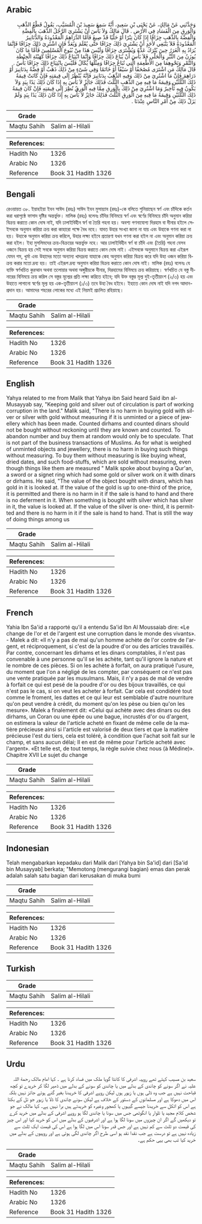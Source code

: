 ## Arabic


<div dir="rtl" lang="ar" style={{fontSize:'larger',backgroundColor:'#f8f9fa',padding:20}}>
وَحَدَّثَنِي عَنْ مَالِكٍ، عَنْ يَحْيَى بْنِ سَعِيدٍ، أَنَّهُ سَمِعَ سَعِيدَ بْنَ الْمُسَيَّبِ، يَقُولُ قَطْعُ الذَّهَبِ وَالْوَرِقِ مِنَ الْفَسَادِ فِي الأَرْضِ ‏.‏ قَالَ مَالِكٌ وَلاَ بَأْسَ أَنْ يَشْتَرِيَ الرَّجُلُ الذَّهَبَ بِالْفِضَّةِ وَالْفِضَّةَ بِالذَّهَبِ جِزَافًا إِذَا كَانَ تِبْرًا أَوْ حَلْيًا قَدْ صِيغَ فَأَمَّا الدَّرَاهِمُ الْمَعْدُودَةُ وَالدَّنَانِيرُ الْمَعْدُودَةُ فَلاَ يَنْبَغِي لأَحَدٍ أَنْ يَشْتَرِيَ ذَلِكَ جِزَافًا حَتَّى يُعْلَمَ وَيُعَدَّ فَإِنِ اشْتُرِيَ ذَلِكَ جِزَافًا فَإِنَّمَا يُرَادُ بِهِ الْغَرَرُ حِينَ يُتْرَكُ عَدُّهُ وَيُشْتَرَى جِزَافًا وَلَيْسَ هَذَا مِنْ بُيُوعِ الْمُسْلِمِينَ فَأَمَّا مَا كَانَ يُوزَنُ مِنَ التِّبْرِ وَالْحَلْىِ فَلاَ بَأْسَ أَنْ يُبَاعَ ذَلِكَ جِزَافًا وَإِنَّمَا ابْتِيَاعُ ذَلِكَ جِزَافًا كَهَيْئَةِ الْحِنْطَةِ وَالتَّمْرِ وَنَحْوِهِمَا مِنَ الأَطْعِمَةِ الَّتِي تُبَاعُ جِزَافًا وَمِثْلُهَا يُكَالُ فَلَيْسَ بِابْتِيَاعِ ذَلِكَ جِزَافًا بَأْسٌ ‏.‏ قَالَ مَالِكٌ مَنِ اشْتَرَى مُصْحَفًا أَوْ سَيْفًا أَوْ خَاتَمًا وَفِي شَىْءٍ مِنْ ذَلِكَ ذَهَبٌ أَوْ فِضَّةٌ بِدَنَانِيرَ أَوْ دَرَاهِمَ فَإِنَّ مَا اشْتُرِيَ مِنْ ذَلِكَ وَفِيهِ الذَّهَبُ بِدَنَانِيرَ فَإِنَّهُ يُنْظَرُ إِلَى قِيمَتِهِ فَإِنْ كَانَتْ قِيمَةُ ذَلِكَ الثُّلُثَيْنِ وَقِيمَةُ مَا فِيهِ مِنَ الذَّهَبِ الثُّلُثَ فَذَلِكَ جَائِزٌ لاَ بَأْسَ بِهِ إِذَا كَانَ ذَلِكَ يَدًا بِيَدٍ وَلاَ يَكُونُ فِيهِ تَأْخِيرٌ وَمَا اشْتُرِيَ مِنْ ذَلِكَ بِالْوَرِقِ مِمَّا فِيهِ الْوَرِقُ نُظِرَ إِلَى قِيمَتِهِ فَإِنْ كَانَ قِيمَةُ ذَلِكَ الثُّلُثَيْنِ وَقِيمَةُ مَا فِيهِ مِنَ الْوَرِقِ الثُّلُثَ فَذَلِكَ جَائِزٌ لاَ بَأْسَ بِهِ إِذَا كَانَ ذَلِكَ يَدًا بِيَدٍ وَلَمْ يَزَلْ ذَلِكَ مِنْ أَمْرِ النَّاسِ عِنْدَنَا ‏.‏
</div>
<div style={{backgroundColor:'#f8f9fa',padding:20, marginBottom: 10}}><table> <thead> <tr> <th>Grade</th> <th></th> </tr> </thead> <tbody> <tr><td>Maqtu Sahih</td><td>Salim al-Hilali</td></tr></tbody></table><table> <thead> <tr> <th>References:</th> <th></th> </tr> </thead> <tbody><tr><td>Hadith No</td><td>1326</td></tr><tr><td>Arabic No</td><td>1326</td></tr><tr><td>Reference</td><td>Book 31 Hadith 1326</td></tr></tbody></table></div>

## Bengali


<div dir="ltr" lang="bn" style={{fontSize:'larger',backgroundColor:'#f8f9fa',padding:20}}>
রেওয়ায়ত ৩৮. ইয়াহইয়া ইবন সাঈদ (রহঃ) সাঈদ ইবন মুসায়্যাব (রহঃ)-কে বলিতে শুনিয়াছেন স্বর্ণ এবং চাঁদিকে কর্তন করা ধরাপৃষ্ঠে ফাসাদ দৃষ্টির অন্তর্ভুক্ত। মালিক (রহঃ) বলেনঃ চাঁদির বিনিময়ে স্বর্ণ এবং স্বর্ণের বিনিময়ে চাঁদি অনুমান করিয়া বিক্রয় করাতে কোন দোষ নাই, যদি ঢালাইবিহীন স্বর্ণ বা তৈরি গহনা হয়। অবশ্য গণনাযোগ্য দিরহাম বা দীনার হইলে সেইসবকে অনুমান করিয়া ক্রয় করা কাহারো পক্ষে বৈধ নহে। যাবত উহার সংখ্যা জানা না যায় এবং উহাকে গণনা করা না হয়। উহাকে অনুমান করিয়া ক্রয় করিলে, উহার লক্ষ্য হইবে প্রতারণা যখন গণনা করা হইল না এবং অনুমান করিয়া ক্রয় করা হইল। ইহা মুসলিমদের ক্রয়-বিক্রয়ের অন্তর্ভুক্ত নহে। আর ঢালাইবিহীন স্বর্ণ বা চাঁদি এবং (তৈরি) গহনা যেসব ওজনে বিক্রয় হয় সেই সবকে অনুমান করিয়া বিক্রয় করাতে কোন দোষ নাই। এইসবকে অনুমানে বিক্রয় করা এইরূপ যেমন গম, খুর্মা এবং উহাদের মতো অন্যান্য খাদ্যদ্রব্য যাহাকে কেহ অনুমান করিয়া বিক্রয় করে যদি উহা ওজন করিয়া বিক্রয় করার মতো দ্রব্য হয়। তাই এইরূপ দ্রব্য অনুমান করিয়া বিক্রয় করাতে কোন দোষ নাই। মালিক (রহঃ) বলেনঃ যে ব্যক্তি স্বর্ণখচিত কুরআন অথবা তলোয়ার অথবা অঙ্গুরীয়কে দীনার, দিরহামের বিনিময়ে ক্রয় করিয়াছে। স্বর্ণখচিত যে বস্তু দীনারের বিনিময়ে ক্রয় করিল সে বস্তুর মূল্যের প্রতি লক্ষ্য করিতে হইবে; যদি উক্ত বস্তুর মূল্য দুই-তৃতীয়াংশ (২/৩) হয় এবং উহাতে লাগানো স্বর্ণের মূল্য হয় এক-তৃতীয়াংশ (১/৩) তবে উহা বৈধ হইবে। ইহাতে কোন দোষ নাই যদি নগদ আদান-প্রদান হয়। আমাদের শহরের লোকের মধ্যে এই নিয়মই প্রচলিত রহিয়াছে।
</div>
<div style={{backgroundColor:'#f8f9fa',padding:20, marginBottom: 10}}><table> <thead> <tr> <th>Grade</th> <th></th> </tr> </thead> <tbody> <tr><td>Maqtu Sahih</td><td>Salim al-Hilali</td></tr></tbody></table><table> <thead> <tr> <th>References:</th> <th></th> </tr> </thead> <tbody><tr><td>Hadith No</td><td>1326</td></tr><tr><td>Arabic No</td><td>1326</td></tr><tr><td>Reference</td><td>Book 31 Hadith 1326</td></tr></tbody></table></div>

## English


<div dir="ltr" lang="en" style={{fontSize:'larger',backgroundColor:'#f8f9fa',padding:20}}>
Yahya related to me from Malik that Yahya ibn Said heard Said ibn al-Musayyab say, "Keeping gold and silver out of circulation is part of working corruption in the land." Malik said, "There is no harm in buying gold with silver or silver with gold without measuring if it is unminted or a piece of jewellery which has been made. Counted dirhams and counted dinars should not be bought without reckoning until they are known and counted. To abandon number and buy them at random would only be to speculate. That is not part of the business transactions of Muslims. As for what is weighed of unminted objects and jewellery, there is no harm in buying such things without measuring. To buy them without measuring is like buying wheat, dried dates, and such food-stuffs, which are sold without measuring, even though things like them are measured " Malik spoke about buying a Qur'an, a sword or a signet ring which had some gold or silver work on it with dinars or dirhams. He said, "The value of the object bought with dinars, which has gold in it is looked at. If the value of the gold is up to one-third of the price, it is permitted and there is no harm in it if the sale is hand to hand and there is no deferment in it. When something is bought with silver which has silver in it, the value is looked at. If the value of the silver is one- third, it is permitted and there is no harm in it if the sale is hand to hand. That is still the way of doing things among us
</div>
<div style={{backgroundColor:'#f8f9fa',padding:20, marginBottom: 10}}><table> <thead> <tr> <th>Grade</th> <th></th> </tr> </thead> <tbody> <tr><td>Maqtu Sahih</td><td>Salim al-Hilali</td></tr></tbody></table><table> <thead> <tr> <th>References:</th> <th></th> </tr> </thead> <tbody><tr><td>Hadith No</td><td>1326</td></tr><tr><td>Arabic No</td><td>1326</td></tr><tr><td>Reference</td><td>Book 31 Hadith 1326</td></tr></tbody></table></div>

## French


<div dir="ltr" lang="fr" style={{fontSize:'larger',backgroundColor:'#f8f9fa',padding:20}}>
Yahia Ibn Sa'id a rapporté qu'il a entendu Sa'id Ibn Al Moussaiab dire: «Le change de l'or et de l'argent est une corruption dans le monde des vivants». - Malek a dit: «Il n'y a pas de mal qu'un homme achète de l'or contre de l'argent, et réciproquement, si c'est de la poudre d'or ou des articles travaillés. Par contre, concernant les dirhams et les dinars comptables, il n'est pas convenable à une personne qu'il se les achète, tant qu'il ignore la nature et le nombre de ces pièces. Si on les achète à forfait, on aura pratiqué l'usure, du moment que l'on a négligé de les compter, par conséquent ce n'est pas une vente pratiquée par les musulmans. Mais, il n'y a pas de mal de vendre à forfait ce qui est pesé de la poudre d'or ou des bijoux travaillés, ce qui n'est pas le cas, si on veut les acheter à forfait. Car cela est condidéré tout comme le froment, les dattes et ce qui leur est semblable d'autre nourriture qu'on peut vendre à crédit, du moment qu'on les pèse ou bien qu'on les mesure». Malek a finalement dit: «Celui qui achète avec des dinars ou des dirhams, un Coran ou une épée ou une bague, incrustés d'or ou d'argent, on estimera la valeur de l'article acheté en fixant de même celle de la matière précieuse ainsi si l'article est valorisé de deux tiers et que la matière précieuse l'est du tiers, cela est toléré, à condition que l'achat soit fait sur le champ, et sans aucun délai; II en est de même pour l'article acheté avec l'argent». «Et telle est, de tout temps, la règle suivie chez nous (à Médine)». Chapitre XVII Le sujet du change
</div>
<div style={{backgroundColor:'#f8f9fa',padding:20, marginBottom: 10}}><table> <thead> <tr> <th>Grade</th> <th></th> </tr> </thead> <tbody> <tr><td>Maqtu Sahih</td><td>Salim al-Hilali</td></tr></tbody></table><table> <thead> <tr> <th>References:</th> <th></th> </tr> </thead> <tbody><tr><td>Hadith No</td><td>1326</td></tr><tr><td>Arabic No</td><td>1326</td></tr><tr><td>Reference</td><td>Book 31 Hadith 1326</td></tr></tbody></table></div>

## Indonesian


<div dir="ltr" lang="id" style={{fontSize:'larger',backgroundColor:'#f8f9fa',padding:20}}>
Telah mengabarkan kepadaku dari Malik dari [Yahya bin Sa'id] dari [Sa'id bin Musayyab] berkata; "Memotong (mengurangi bagian) emas dan perak adalah salah satu bagian dari kerusakan di muka bumi
</div>
<div style={{backgroundColor:'#f8f9fa',padding:20, marginBottom: 10}}><table> <thead> <tr> <th>Grade</th> <th></th> </tr> </thead> <tbody> <tr><td>Maqtu Sahih</td><td>Salim al-Hilali</td></tr></tbody></table><table> <thead> <tr> <th>References:</th> <th></th> </tr> </thead> <tbody><tr><td>Hadith No</td><td>1326</td></tr><tr><td>Arabic No</td><td>1326</td></tr><tr><td>Reference</td><td>Book 31 Hadith 1326</td></tr></tbody></table></div>

## Turkish


<div dir="ltr" lang="tr" style={{fontSize:'larger',backgroundColor:'#f8f9fa',padding:20}}>

</div>
<div style={{backgroundColor:'#f8f9fa',padding:20, marginBottom: 10}}><table> <thead> <tr> <th>Grade</th> <th></th> </tr> </thead> <tbody> <tr><td>Maqtu Sahih</td><td>Salim al-Hilali</td></tr></tbody></table><table> <thead> <tr> <th>References:</th> <th></th> </tr> </thead> <tbody><tr><td>Hadith No</td><td>1326</td></tr><tr><td>Arabic No</td><td>1326</td></tr><tr><td>Reference</td><td>Book 31 Hadith 1326</td></tr></tbody></table></div>

## Urdu


<div dir="rtl" lang="ur" style={{fontSize:'larger',backgroundColor:'#f8f9fa',padding:20}}>
سعید بن مسیب کہتے تھے روپیہ اشرفی کا کانٹا گویا ملک میں فساد کرنا ہے ۔ کہا امام مالک رحمة اللہ علیہ نے اگر سونے کو چاندی کے بدلے میں یا چاندی کو سونے کے بدلے میں ڈھیر لگا کر خریدے تو کچھ قباحت نہیں ہے جب وہ ڈلی ہوں یا زیور ہوں لیکن روپے اشرفی کا خریدنا بغیر گنے ہوئے جائز نہیں بلکہ اس میں دھوکا ہے اور مسلمانوں کے دستور کے خلاف ہے لیکن سونے چاندی کا ڈلا یا زیور جو تل کے بکتا ہے اس کو اٹکل سے خریدنا جیسے گیہوں یا کھجور وغیرہ کو خریدتے ہیں برا نہیں ہے۔ کہا مالک نے جو شخص کلام مجید یا تلوار یا انگوٹھی جس میں سونا یا چاندی لگا ہو روپے اشرفی کے بدلے میں خرید کرے تو دیکھیں گے اگر ان چیزوں میں سونا لگا ہوا ہے اور اشرفیوں کے بدلے میں اس کو خرید کیا اور اس چیز کی قیمت دو ثلث سے کم نہیں ہے اور جس قدر سونا اس میں لگا ہوا ہے اس کی قیمت ایک ثلث سے زیادہ نہیں ہے تو درست ہے جب نقدا نقد ہو اسی طرح اگر چاندی لگی ہوئی ہے اور روپیوں کے بدلے میں خرید کیا تب بھی یہی حکم ہے۔
</div>
<div style={{backgroundColor:'#f8f9fa',padding:20, marginBottom: 10}}><table> <thead> <tr> <th>Grade</th> <th></th> </tr> </thead> <tbody> <tr><td>Maqtu Sahih</td><td>Salim al-Hilali</td></tr></tbody></table><table> <thead> <tr> <th>References:</th> <th></th> </tr> </thead> <tbody><tr><td>Hadith No</td><td>1326</td></tr><tr><td>Arabic No</td><td>1326</td></tr><tr><td>Reference</td><td>Book 31 Hadith 1326</td></tr></tbody></table></div>